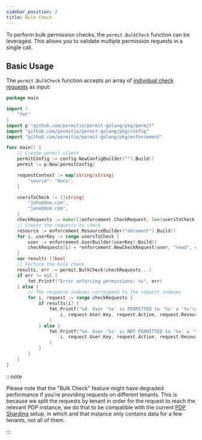 ```yaml
---
sidebar_position: 2
title: Bulk Check
---
```



To perform bulk permission checks, the `permit.BulkCheck` function can be leveraged.
This allows you to validate multiple permission requests in a single call.

## Basic Usage

The `permit.BulkCheck` function accepts an array of [individual check requests](./check) as input:
```go
package main

import (
	"fmt"
)
import p "github.com/permitio/permit-golang/pkg/permit"
import "github.com/permitio/permit-golang/pkg/config"
import "github.com/permitio/permit-golang/pkg/enforcement"

func main() {
	// Create permit client
	permitConfig := config.NewConfigBuilder("").Build()
	permit := p.New(permitConfig)

	requestContext := map[string]string{
		"source": "docs",
	}

	usersToCheck := []string{
		"john@doe.com",
		"jane@doe.com",
	}
	checkRequests := make([]enforcement.CheckRequest, len(usersToCheck))
    // Create the requests to check
	resource := enforcement.ResourceBuilder("document").Build()
	for i, userKey := range usersToCheck {
		user := enforcement.UserBuilder(userKey).Build()
		checkRequests[i] = *enforcement.NewCheckRequest(user, "read", resource, requestContext)
	}
	var results []bool
    // Perform the bulk check
	results, err := permit.BulkCheck(checkRequests...)
	if err != nil {
		fmt.Printf("Error enforcing permissions: %s", err)
	} else {
		// The response indexes correspond to the request indexes
		for i, request := range checkRequests {
			if results[i] {
				fmt.Printf("%d. User '%s' is PERMITTED to '%s' a '%s'\n",
					i, request.User.Key, request.Action, request.Resource.Type,
				)
			} else {
				fmt.Printf("%d. User '%s' is NOT PERMITTED to '%s' a '%s'\n",
					i, request.User.Key, request.Action, request.Resource.Type,
				)
			}
		}
	}
}
```

:::note

Please note that the "Bulk Check" feature might have degraded performance if you're
providing requests on different tenants. This is because we split the requests by tenant in order for the request
to reach the relevant PDP instance, we do that to be compatible with the current [PDP Sharding](/how-to/manage-data/pdp-sharding)
setup, in which and that instance only contains data for a few tenants, not all of them.

:::